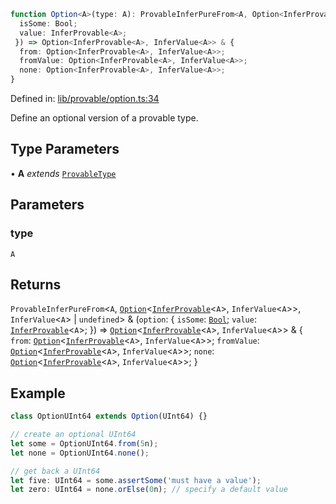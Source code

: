 ```ts
function Option<A>(type: A): ProvableInferPureFrom<A, Option<InferProvable<A>, InferValue<A>>, InferValue<A> | undefined> & (option: {
  isSome: Bool;
  value: InferProvable<A>;
 }) => Option<InferProvable<A>, InferValue<A>> & {
  from: Option<InferProvable<A>, InferValue<A>>;
  fromValue: Option<InferProvable<A>, InferValue<A>>;
  none: Option<InferProvable<A>, InferValue<A>>;
}
```

Defined in: [lib/provable/option.ts:34](https://github.com/o1-labs/o1js/blob/df1ff77af12d7cbbed4a6167f02815fad4f0dceb/src/lib/provable/option.ts#L34)

Define an optional version of a provable type.

## Type Parameters

• **A** *extends* [`ProvableType`](../type-aliases/ProvableType.mdx)

## Parameters

### type

`A`

## Returns

`ProvableInferPureFrom`\<`A`, [`Option`](../type-aliases/Option.mdx)\<[`InferProvable`](../type-aliases/InferProvable.mdx)\<`A`\>, `InferValue`\<`A`\>\>, `InferValue`\<`A`\> \| `undefined`\> & (`option`: \{
  `isSome`: [`Bool`](../type-aliases/Bool.mdx);
  `value`: [`InferProvable`](../type-aliases/InferProvable.mdx)\<`A`\>;
 \}) => [`Option`](../type-aliases/Option.mdx)\<[`InferProvable`](../type-aliases/InferProvable.mdx)\<`A`\>, `InferValue`\<`A`\>\> & \{
  `from`: [`Option`](../type-aliases/Option.mdx)\<[`InferProvable`](../type-aliases/InferProvable.mdx)\<`A`\>, `InferValue`\<`A`\>\>;
  `fromValue`: [`Option`](../type-aliases/Option.mdx)\<[`InferProvable`](../type-aliases/InferProvable.mdx)\<`A`\>, `InferValue`\<`A`\>\>;
  `none`: [`Option`](../type-aliases/Option.mdx)\<[`InferProvable`](../type-aliases/InferProvable.mdx)\<`A`\>, `InferValue`\<`A`\>\>;
 \}

## Example

```ts
class OptionUInt64 extends Option(UInt64) {}

// create an optional UInt64
let some = OptionUInt64.from(5n);
let none = OptionUInt64.none();

// get back a UInt64
let five: UInt64 = some.assertSome('must have a value');
let zero: UInt64 = none.orElse(0n); // specify a default value
```
